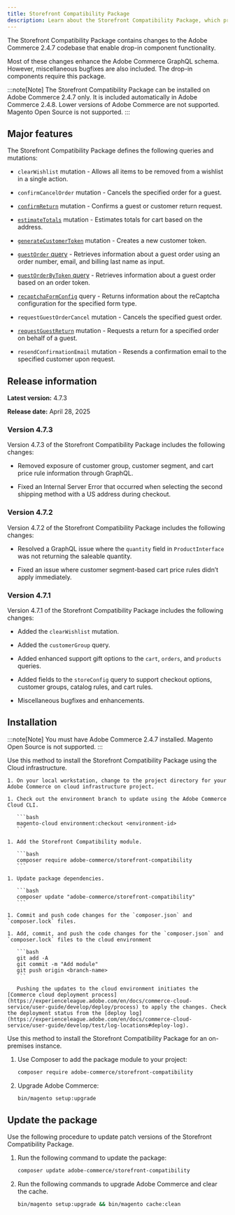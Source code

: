 ```yaml
---
title: Storefront Compatibility Package
description: Learn about the Storefront Compatibility Package, which provides GraphQL enhancements available to your Storefront.
---
```



The Storefront Compatibility Package contains changes to the Adobe Commerce 2.4.7 codebase that enable drop-in component functionality.

Most of these changes enhance the Adobe Commerce GraphQL schema. However, miscellaneous bugfixes are also included. The drop-in components require this package.

:::note[Note]
The Storefront Compatibility Package can be installed on Adobe Commerce 2.4.7 only. It is included automatically in Adobe Commerce 2.4.8. Lower versions of Adobe Commerce are not supported. Magento Open Source is not supported.
:::

## Major features

The Storefront Compatibility Package defines the following queries and mutations:

- `clearWishlist` mutation - Allows all items to be removed from a wishlist in a single action.

- `confirmCancelOrder` mutation - Cancels the specified order for a guest.

- [`confirmReturn`](https://developer.adobe.com/commerce/webapi/graphql/schema/orders/mutations/confirm-return/) mutation - Confirms a guest or customer return request.

- [`estimateTotals`](https://developer.adobe.com/commerce/webapi/graphql/schema/cart/mutations/estimate-totals/) mutation - Estimates totals for cart based on the address.

- [`generateCustomerToken`](https://developer.adobe.com/commerce/webapi/graphql/schema/customer/mutations/generate-token/) mutation - Creates a new customer token.

- [`guestOrder` query](https://developer.adobe.com/commerce/webapi/graphql/schema/orders/queries/guest-order/) - Retrieves information about a guest order using an order number, email, and billing last name as input.

- [`guestOrderByToken` query](https://developer.adobe.com/commerce/webapi/graphql/schema/orders/queries/guest-order-by-token/) - Retrieves information about a guest order based on an order token.

- [`recaptchaFormConfig`](https://developer.adobe.com/commerce/webapi/graphql/schema/store/queries/recaptcha-form-config/) query - Returns information about the reCaptcha configuration for the specified form type.

- `requestGuestOrderCancel` mutation - Cancels the specified guest order.

- [`requestGuestReturn`](https://developer.adobe.com/commerce/webapi/graphql/schema/orders/mutations/request-guest-return/) mutation - Requests a return for a specified order on behalf of a guest.

- `resendConfirmationEmail` mutation - Resends a confirmation email to the specified customer upon request.

## Release information

**Latest version:** 4.7.3

**Release date:** April 28, 2025

### Version 4.7.3

Version 4.7.3 of the Storefront Compatibility Package includes the following changes:

* Removed exposure of customer group, customer segment, and cart price rule information through GraphQL.

* Fixed an Internal Server Error that occurred when selecting the second shipping method with a US address during checkout.

### Version 4.7.2

Version 4.7.2 of the Storefront Compatibility Package includes the following changes:

* Resolved a GraphQL issue where the `quantity` field in `ProductInterface` was not returning the saleable quantity.

* Fixed an issue where customer segment-based cart price rules didn’t apply immediately. 

### Version 4.7.1

Version 4.7.1 of the Storefront Compatibility Package includes the following changes:

* Added the `clearWishlist` mutation.

* Added the `customerGroup` query.

* Added enhanced support gift options to the `cart`, `orders`, and `products` queries.

* Added fields to the `storeConfig` query to support checkout options, customer groups, catalog rules, and cart rules.

* Miscellaneous bugfixes and enhancements.

## Installation

:::note[Note]
You must have Adobe Commerce 2.4.7 installed. Magento Open Source is not supported.
:::

<Tabs>
  <TabItem label="Cloud infrastructure">

Use this method to install the Storefront Compatibility Package using the Cloud infrastructure.

    1. On your local workstation, change to the project directory for your Adobe Commerce on cloud infrastructure project.

    1. Check out the environment branch to update using the Adobe Commerce Cloud CLI.

       ```bash
       magento-cloud environment:checkout <environment-id>
       ```

    1. Add the Storefront Compatibility module.

       ```bash
       composer require adobe-commerce/storefront-compatibility
       ```

    1. Update package dependencies.

       ```bash
       composer update "adobe-commerce/storefront-compatibility"
       ```

    1. Commit and push code changes for the `composer.json` and `composer.lock` files.

    1. Add, commit, and push the code changes for the `composer.json` and `composer.lock` files to the cloud environment

       ```bash
       git add -A
       git commit -m "Add module"
       git push origin <branch-name>
       ```

       Pushing the updates to the cloud environment initiates the [Commerce cloud deployment process](https://experienceleague.adobe.com/en/docs/commerce-cloud-service/user-guide/develop/deploy/process) to apply the changes. Check the deployment status from the [deploy log](https://experienceleague.adobe.com/en/docs/commerce-cloud-service/user-guide/develop/test/log-locations#deploy-log).

  </TabItem>
  
  <TabItem label="On premises">

Use this method to install the Storefront Compatibility Package for an on-premises instance.

1. Use Composer to add the package module to your project:

   ```bash
   composer require adobe-commerce/storefront-compatibility
   ```

1. Upgrade Adobe Commerce:

   ```bash
   bin/magento setup:upgrade
   ```

  </TabItem>

</Tabs>

## Update the package

Use the following procedure to update patch versions of the Storefront Compatibility Package.

1. Run the following command to update the package:

   ```bash
   composer update adobe-commerce/storefront-compatibility
   ```

1. Run the following commands to upgrade Adobe Commerce and clear the cache.

   ```bash
   bin/magento setup:upgrade && bin/magento cache:clean
   ```
